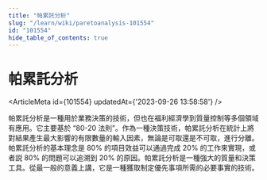 ```yaml
---
title: "帕累託分析"
slug: "/learn/wiki/paretoanalysis-101554"
id: "101554"
hide_table_of_contents: true
---
```



# 帕累託分析

<ArticleMeta id={101554} updatedAt={'2023-09-26 13:58:58'} />
<div className='border-solid border-b border-t-0 my-4 border-[var(--ifm-color-gray-300)]' />

帕累託分析是一種用於業務決策的技術，但也在福利經濟學到質量控制等多個領域有應用。它主要基於 “80-20 法則”。作為一種決策技術，帕累託分析在統計上將對結果產生最大影響的有限數量的輸入因素，無論是可取還是不可取，進行分離。帕累託分析的基本理念是 80% 的項目效益可以通過完成 20% 的工作來實現，或者説 80% 的問題可以追溯到 20% 的原因。帕累託分析是一種強大的質量和決策工具。從最一般的意義上講，它是一種獲取制定優先事項所需的必要事實的技術。
